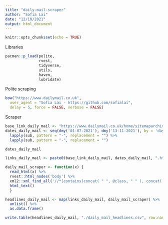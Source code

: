 ```yaml
---
title: "daily-mail-scraper"
author: "Sofia Lai"
date: "12/10/2021"
output: html_document
---
```


```r
knitr::opts_chunk$set(echo = TRUE)
```

Libraries
```r
pacman::p_load(polite, 
               rvest,
               tidyverse,
               utils,
               haven, 
               lubridate)
```

Polite scraping 
```r
bow("https://www.dailymail.co.uk",
  user_agent = "Sofia Lai - https://github.com/sofialai",
  delay = 5, force = FALSE, verbose = FALSE)
```

Scraper 
```r
base_link_daily_mail <- "https://www.dailymail.co.uk/home/sitemaparchive/day_" 
dates_daily_mail <- seq(dmy('01-07-2021'), dmy('13-11-2021'), by = 'days') %>% 
  lapply(sub, pattern = "-", replacement = "") %>% 
  lapply(sub, pattern = "-", replacement = "")

dates_daily_mail

links_daily_mail <- paste0(base_link_daily_mail, dates_daily_mail, ".html")

daily_mail_scraper <- function(x) {
  read_html(x) %>% 
  rvest::html_nodes('body') %>%
  xml2::xml_find_all('//*[contains(concat( " ", @class, " " ), concat( " ", "link-box", " " ))]//a') %>%
  html_text() 
  }

headlines_daily_mail <- map(links_daily_mail, daily_mail_scraper) %>% 
  unlist() %>% 
  as.data.frame()

write.table(headlines_daily_mail, "./daily_mail_headlines.csv", row.names = FALSE)


```


